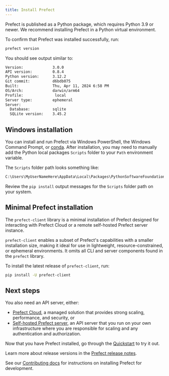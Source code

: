 ```yaml
---
title: Install Prefect 
---
```



Prefect is published as a Python package, which requires Python 3.9 or newer. We recommend installing Prefect in a Python virtual environment. 

<Installation />

To confirm that Prefect was installed successfully, run:

```bash
prefect version
```

You should see output similar to:

```bash
Version:             3.0.0
API version:         0.8.4
Python version:      3.12.2
Git commit:          d6bdb075
Built:               Thu, Apr 11, 2024 6:58 PM
OS/Arch:             darwin/arm64
Profile:              local
Server type:         ephemeral
Server:
  Database:          sqlite
  SQLite version:    3.45.2
```

## Windows installation

You can install and run Prefect via Windows PowerShell, the Windows Command Prompt, or [conda](https://docs.conda.io/projects/conda/en/latest/user-guide/install/windows.html). After installation, you may need to manually add the Python local packages `Scripts` folder to your `Path` environment variable.

The `Scripts` folder path looks something like:

```bash
C:\Users\MyUserNameHere\AppData\Local\Packages\PythonSoftwareFoundation.Python.3.11_qbz5n2kfra8p0\LocalCache\local-packages\Python311\Scripts
```

Review the `pip install` output messages for the `Scripts` folder path on your system.

## Minimal Prefect installation

The `prefect-client` library is a minimal installation of Prefect designed for interacting with Prefect Cloud or a remote self-hosted Prefect server instance.

`prefect-client` enables a subset of Prefect's capabilities with a smaller installation size, making it ideal for use in lightweight, resource-constrained, or ephemeral environments.
It omits all CLI and server components found in the `prefect` library.

To install the latest release of `prefect-client`, run:

```bash
pip install -U prefect-client
```

## Next steps

You also need an API server, either:

* [Prefect Cloud](/3.0/manage/cloud/), a managed solution that provides strong scaling, performance, and security, or
* [Self-hosted Prefect server](/3.0/manage/self-host/), an API server that you run on your own infrastructure where you are responsible for scaling and any authentication and authorization.

Now that you have Prefect installed, go through the [Quickstart](/3.0/get-started/quickstart/) to try it out.

Learn more about release versions in the [Prefect release notes](https://github.com/PrefectHQ/prefect/releases).

See our [Contributing docs](/contribute/dev-contribute/) for instructions on installing Prefect for development.
